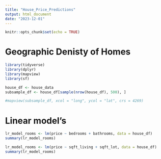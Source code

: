```yaml
---
title: "House_Price_Predictions"
output: html_document
date: "2023-12-01"
---
```


```r
knitr::opts_chunk$set(echo = TRUE)
```


# Geographic Denisty of Homes

```r
library(tidyverse)
library(dplyr)
library(mapview)
library(sf)

house_df <- house_data
subsample_df <- house_df[sample(nrow(house_df), 500), ]

#mapview(subsample_df, xcol = "long", ycol = "lat", crs = 4269)
```


# Linear model's

```r
lr_model_rooms <- lm(price ~ bedrooms + bathrooms, data = house_df)
summary(lr_model_rooms)
```

```r
lr_model_rooms <- lm(price ~ sqft_living + sqft_lot, data = house_df)
summary(lr_model_rooms)
```
